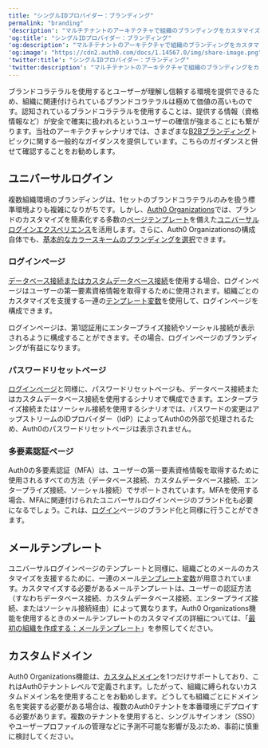 ```yaml
---
title: "シングルIDプロバイダー：ブランディング"
permalink: "branding"
'description': "マルチテナントのアーキテクチャで組織のブランディングをカスタマイズすることについて説明します。"
'og:title': "シングルIDプロバイダー：ブランディング"
'og:description': "マルチテナントのアーキテクチャで組織のブランディングをカスタマイズすることについて説明します。"
'og:image': "https://cdn2.auth0.com/docs/1.14567.0/img/share-image.png"
'twitter:title': "シングルIDプロバイダー：ブランディング"
'twitter:description': "マルチテナントのアーキテクチャで組織のブランディングをカスタマイズすることについて説明します。"
---
```


ブランドコラテラルを使用するとユーザーが理解し信頼する環境を提供できるため、組織に関連付けられているブランドコラテラルは極めて価値の高いものです。認知されているブランドコラテラルを使用することは、提供する情報（資格情報など）が安全で確実に扱われるというユーザーの確信が強まることにも繋がります。当社のアーキテクチャシナリオでは、さまざまな[B2Bブランディング](/ja-jp/get-started/architecture-scenarios/business-to-business/branding)トピックに関する一般的なガイダンスを提供しています。こちらのガイダンスと併せて確認することをお勧めします。

## ユニバーサルログイン

複数組織環境のブランディングは、1セットのブランドコラテラルのみを扱う標準環境よりも複雑になりがちです。しかし、[Auth0 Organizations](/ja-jp/manage-users/organizations/organizations-overview)では、ブランドのカスタマイズを簡素化する多数の[ページテンプレート](/ja-jp/customize/login-pages/universal-login/customize-templates)を備えた[ユニバーサルログインエクスペリエンス](/ja-jp/authenticate/login/auth0-universal-login/universal-login-vs-classic-login/universal-experience)を活用します。さらに、Auth0 Organizationsの構成自体でも、[基本的なカラースキームのブランディングを選択](/ja-jp/manage-users/organizations/configure-organizations/create-organizations)できます。

### ログインページ

[データベース接続またはカスタムデータベース接続](/ja-jp/connections/database)を使用する場合、ログインページはユーザーの第一要素資格情報を取得するために使用されます。組織ごとのカスタマイズを支援する一連の[テンプレート変数](/ja-jp/manage-users/organizations/create-first-organization)を使用して、ログインページを構成できます。

<Callout icon="file-lines" color="#0EA5E9" iconType="regular">

ログインページは、第1認証用にエンタープライズ接続やソーシャル接続が表示されるように構成することができます。その場合、ログインページのブランディングが有益になります。

</Callout>

### パスワードリセットページ

[ログインページ](#login-page)と同様に、パスワードリセットページも、データベース接続またはカスタムデータベース接続を使用するシナリオで構成できます。エンタープライズ接続またはソーシャル接続を使用するシナリオでは、パスワードの変更はアップストリームのIDプロバイダー（<Tooltip data-tooltip-id="react-containers-DefinitionTooltip-2" href="/ja-jp/glossary?term=idp" tip="IDプロバイダー（IdP）: デジタルIDを保存および管理するサービス。" cta="用語集の表示">IdP</Tooltip>）によってAuth0の外部で処理されるため、Auth0のパスワードリセットページは表示されません。

### 多要素認証ページ

Auth0の多要素認証（<Tooltip data-tooltip-id="react-containers-DefinitionTooltip-0" href="/ja-jp/glossary?term=multifactor-authentication" tip="多要素認証（MFA）: ユーザー名とパスワードに加えて、SMS経由のコードなどの要素を使用するユーザー認証プロセス。" cta="用語集の表示">MFA</Tooltip>）は、ユーザーの第一要素資格情報を取得するために使用されるすべての方法（データベース接続、カスタムデータベース接続、エンタープライズ接続、ソーシャル接続）でサポートされています。MFAを使用する場合、MFAに関連付けられたユニバーサルログインページのブランド化も必要になるでしょう。これは、[ログイン](#login-page)ページのブランド化と同様に行うことができます。

## メールテンプレート

ユニバーサルログインページのテンプレートと同様に、組織ごとのメールのカスタマイズを支援するために、一連のメール[テンプレート変数](/ja-jp/customize/email/email-templates)が用意されています。カスタマイズする必要があるメールテンプレートは、ユーザーの認証方法（すなわちデータベース接続、カスタムデータベース接続、エンタープライズ接続、またはソーシャル接続経由）によって異なります。Auth0 Organizations機能を使用するときのメールテンプレートのカスタマイズの詳細については、「[最初の組織を作成する：メールテンプレート](/ja-jp/manage-users/organizations/create-first-organization)」を参照してください。

## カスタムドメイン

Auth0 Organizations機能は、[カスタムドメイン](/ja-jp/customize/custom-domains)を1つだけサポートしており、これはAuth0テナントレベルで定義されます。したがって、組織に縛られないカスタムドメイン名を使用することをお勧めします。どうしても組織ごとにドメイン名を実装する必要がある場合は、複数のAuth0テナントを本番環境にデプロイする必要があります。複数のテナントを使用すると、シングルサインオン（<Tooltip data-tooltip-id="react-containers-DefinitionTooltip-0" href="/ja-jp/glossary?term=single-sign-on" tip="シングルサインオン（SSO）: ユーザーが1つのアプリケーションにログインした後、そのユーザーを他のアプリケーションに自動的にログインさせるサービス。" cta="用語集の表示">SSO</Tooltip>）やユーザープロファイルの管理などに予測不可能な影響が及ぶため、事前に慎重に検討してください。